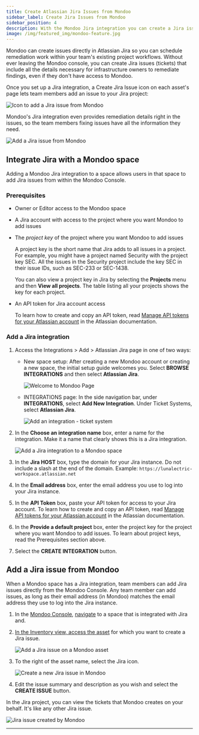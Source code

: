 ```yaml
---
title: Create Atlassian Jira Issues from Mondoo
sidebar_label: Create Jira Issues from Mondoo
sidebar_position: 4
description: With the Mondoo Jira integration you can create a Jira issue directly from the Mondoo Console.
image: /img/featured_img/mondoo-feature.jpg
---
```


Mondoo can create issues directly in Atlassian Jira so you can schedule remediation work within your team's existing project workflows. Without ever leaving the Mondoo console, you can create Jira issues (tickets) that include all the details necessary for infrastructure owners to remediate findings, even if they don't have access to Mondoo.

Once you set up a Jira integration, a Create Jira Issue icon on each asset's page lets team members add an issue to your Jira project:

![Icon to add a Jira issue from Mondoo](/img/platform/ticket/jira-icon-closeup.png)

Mondoo's Jira integration even provides remediation details right in the issues, so the team members fixing issues have all the information they need.

![Add a Jira issue from Mondoo](/img/platform/ticket/add-jira-issue.png)

## Integrate Jira with a Mondoo space

Adding a Mondoo Jira integration to a space allows users in that space to add Jira issues from within the Mondoo Console.

### Prerequisites

- Owner or Editor access to the Mondoo space

- A Jira account with access to the project where you want Mondoo to add issues

- The _project key_ of the project where you want Mondoo to add issues

  A project key is the short name that Jira adds to all issues in a project. For example, you might have a project named Security with the project key SEC. All the issues in the Security project include the key SEC in their issue IDs, such as SEC-233 or SEC-1438.

  You can also view a project key in Jira by selecting the **Projects** menu and then **View all projects**. The table listing all your projects shows the key for each project.

- An API token for Jira account access

  To learn how to create and copy an API token, read [Manage API tokens for your Atlassian account](https://support.atlassian.com/atlassian-account/docs/manage-api-tokens-for-your-atlassian-account/) in the Atlassian documentation.

### Add a Jira integration

1. Access the Integrations > Add > Atlassian Jira page in one of two ways:

   - New space setup: After creating a new Mondoo account or creating a new space, the initial setup guide welcomes you. Select **BROWSE INTEGRATIONS** and then select **Atlassian Jira**.

     ![Welcome to Mondoo Page](/img/platform/start/welcome_to_mondoo.png)

   - INTEGRATIONS page: In the side navigation bar, under **INTEGRATIONS**, select **Add New Integration**. Under Ticket Systems, select **Atlassian Jira**.

     ![Add an integration - ticket system](/img/platform/ticket/add-int-ticket.png)

2. In the **Choose an integration name** box, enter a name for the integration. Make it a name that clearly shows this is a Jira integration.

   ![Add a Jira integration to a Mondoo space](/img/platform/ticket/add-jira-int-top.png)

3. In the **Jira HOST** box, type the domain for your Jira instance. Do not include a slash at the end of the domain. Example: `https://lunalectric-workspace.atlassian.net`

4. In the **Email address** box, enter the email address you use to log into your Jira instance.

5. In the **API Token** box, paste your API token for access to your Jira account. To learn how to create and copy an API token, read [Manage API tokens for your Atlassian account](https://support.atlassian.com/atlassian-account/docs/manage-api-tokens-for-your-atlassian-account/) in the Atlassian documentation.

6. In the **Provide a default project** box, enter the project key for the project where you want Mondoo to add issues. To learn about project keys, read the Prerequisites section above.

7. Select the **CREATE INTEGRATION** button.

## Add a Jira issue from Mondoo

When a Mondoo space has a Jira integration, team members can add Jira issues directly from the Mondoo Console. Any team member can add issues, as long as their email address (in Mondoo) matches the email address they use to log into the Jira instance.

1. In the [Mondoo Console](https://console.mondoo.com), [navigate](/platform/start/navigate) to a space that is integrated with Jira and.

2. [In the Inventory view, access the asset](/platform/security/posture/monitor/) for which you want to create a Jira issue.

   ![Add a Jira issue on a Mondoo asset](/img/platform/ticket/jira-icon-fleet.png)

3. To the right of the asset name, select the Jira icon.

   ![Create a new Jira issue in Mondoo](/img/platform/ticket/add-jira-issue.png)

4. Edit the issue summary and description as you wish and select the **CREATE ISSUE** button.

In the Jira project, you can view the tickets that Mondoo creates on your behalf. It's like any other Jira issue.

![Jira issue created by Mondoo](/img/platform/ticket/issue-in-jira.png)

---
